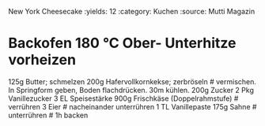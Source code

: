 New York Cheesecake
:yields: 12
:category: Kuchen
:source: Mutti Magazin

# Backofen 180 °C Ober- Unterhitze vorheizen
125g Butter; schmelzen
200g Hafervollkornkekse; zerbröseln
# vermischen. In Springform geben, Boden flachdrücken. 30m kühlen.
200g Zucker
2 Pkg Vanillezucker
3 EL Speisestärke
900g Frischkäse (Doppelrahmstufe)
# verrühren
3 Eier
# nacheinander unterrühren
1 TL Vanillepaste
175g Sahne
# unterrühren
# 1h backen
